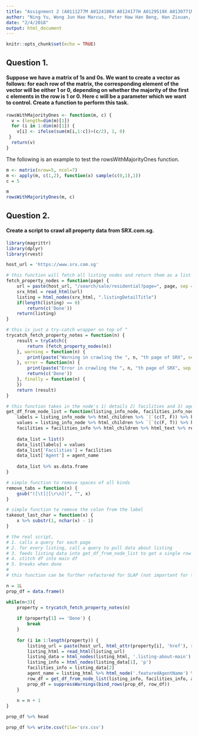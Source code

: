 ```yaml
---
title: "Assignment 2 (A0111277M A0124106X A0124177H A0129519X A0130771M)"
author: "Ning Yu, Wong Jun Hao Marcus, Peter Haw Han Beng, Han Zixuan, Daniel Wong Sing Dong"
date: "2/4/2018"
output: html_document
---
```


```r
knitr::opts_chunk$set(echo = TRUE)
```

## Question 1.
#### Suppose we have a matrix of 1s and 0s. We want to create a vector as follows: for each row of the matrix, the corresponding element of the vector will be either 1 or 0, depending on whether the majority of the first c elements in the row is 1 or 0. Here c will be a parameter which we want to control. Create a function to perform this task.

```r
rowsWithMajorityOnes <- function(m, c) {
  v = (length=dim(m)[1])
  for (i in 1:dim(m)[1]) {
    v[i] <- ifelse(sum(m[i,1:c])>(c/2), 1, 0)
 }
  return(v)
}
```

The following is an example to test the rowsWithMajorityOnes function.
```r
m <- matrix(nrow=5, ncol=7) 
m <- apply(m, c(1,2), function(x) sample(c(0,1),1))
c = 5

m
rowsWithMajorityOnes(m, c)
```

## Question 2.
#### Create a script to crawl all property data from SRX.com.sg.

```r
library(magrittr)
library(dplyr)
library(rvest)

host_url = 'https://www.srx.com.sg'

# this function will fetch all listing nodes and return them as a list
fetch_property_nodes = function(page) {
    url = paste(host_url, "/search/sale/residential?page=", page, sep = "")
    srx_html = read_html(url)
    listing = html_nodes(srx_html, ".listingDetailTitle")
    if(length(listing) == 0)
        return(c('Done'))
    return(listing)
}

# this is just a try-catch wrapper on top of ^
trycatch_fetch_property_notes = function(n) {
    result = tryCatch({
        return (fetch_property_nodes(n))
    }, warning = function(n) {
        print(paste("Warning in crawling the ", n, "th page of SRX", sep = ""))
    }, error = function(n) {
        print(paste("Error in crawling the ", n, "th page of SRX", sep = ""))
        return(c('Done'))
    }, finally = function(n) { 
    })
    return (result)
}

# this function takes in the node's 1) details 2) facilities and 3) agent name and spits out a single-row df for entry
get_df_from_node_list = function(listing_info_node, facilities_info_node, agent_name) {
    labels = listing_info_node %>% html_children %>% `[`(c(T, F)) %>% html_text %>% takeout_last_char
    values = listing_info_node %>% html_children %>% `[`(c(F, T)) %>% html_text %>% remove_tabs
    facilities = facilities_info %>% html_children %>% html_text %>% remove_tabs %>% paste(collapse=' | ')
    
    data_list = list()
    data_list[labels] = values
    data_list['Facilities'] = facilities
    data_list['Agent'] = agent_name
    
    data_list %>% as.data.frame
}

# simple function to remove spaces of all kinds
remove_tabs = function(x) {
    gsub("([\t]|[\r\n])", "", x)
}

# simple function to remove the colon from the label
takeout_last_char = function(x) {
    x %>% substr(1, nchar(x) - 1)
}

# the real script, 
# 1. calls a query for each page
# 2. for every listing, call a query to pull data about listing
# 3. feeds listing data into get_df_from_node_list to get a single row df
# 4. stitch df into main df
# 5. breaks when done
#
# this function can be further refactored for SLAP (not important for this mod)

n = 1L
prop_df = data.frame()

while(n<3){
    property = trycatch_fetch_property_notes(n)
    
    if (property[1] == 'Done') {
        break
    }
    
    for (i in 1:length(property)) {
        listing_url = paste(host_url, html_attr(property[i], 'href'), sep="")
        listing_html = read_html(listing_url)
        listing_data = html_nodes(listing_html, '.listing-about-main')
        listing_info = html_nodes(listing_data[1], 'p')
        facilities_info = listing_data[2]
        agent_name = listing_html %>% html_node('.featuredAgentName') %>% html_text
        row_df = get_df_from_node_list(listing_info, facilities_info, agent_name)
        prop_df = suppressWarnings(bind_rows(prop_df, row_df))
    }
    
    n = n + 1
}

prop_df %>% head

prop_df %>% write.csv(file='srx.csv')
```